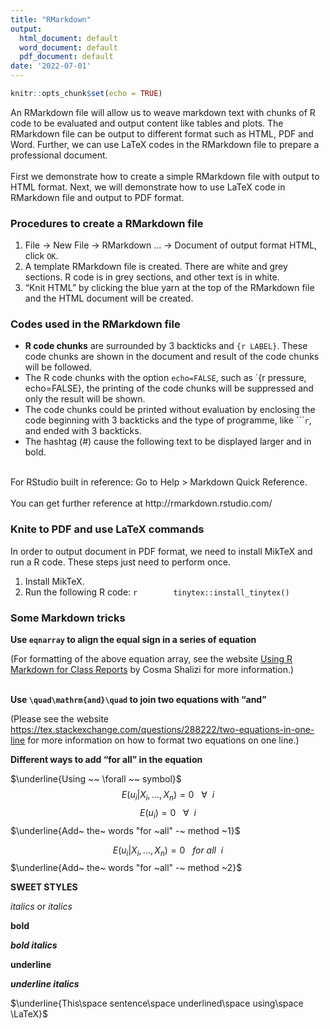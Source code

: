```yaml
---
title: "RMarkdown"
output:
  html_document: default
  word_document: default
  pdf_document: default
date: '2022-07-01'
---
```


```r
knitr::opts_chunk$set(echo = TRUE)
```

An RMarkdown file will allow us to weave markdown text with chunks of R code to be evaluated and output content like tables and plots. The RMarkdown file can be output to different format such as HTML, PDF and Word. Further, we can use LaTeX codes in the RMarkdown file to prepare a professional document.  
<br />
First we demonstrate how to create a simple RMarkdown file with output to HTML format. Next, we will demonstrate how to use LaTeX code in RMarkdown file and output to PDF format.  



### Procedures to create a RMarkdown file  

1. File -> New File -> RMarkdown ... -> Document of output format HTML, click `OK`.
2. A template RMarkdown file is created. There are white and grey sections. R code is in grey sections, and other text is in white.
3. "Knit HTML" by clicking the blue yarn at the top of the RMarkdown file and the HTML document will be created.


### Codes used in the RMarkdown file
*   **R code chunks** are surrounded by 3 backticks and `{r LABEL}`. These code chunks are shown in the document and result of the code chunks will be followed.
*   The R code chunks with the option `echo=FALSE`, such as `{r pressure, echo=FALSE}, the printing of the code chunks will be suppressed and only the result will be shown.
*   The code chunks could be printed without evaluation by enclosing the code beginning with 3 backticks and the type of programme, like ````r`, and ended with 3 backticks.
*   The hashtag (#) cause the following text to be displayed larger and in bold.  

<br />
For RStudio built in reference: Go to Help > Markdown Quick Reference.  
<br />
You can get further reference at http://rmarkdown.rstudio.com/

### Knite to PDF and use LaTeX commands
In order to output document in PDF format, we need to install MikTeX and run a R code. These steps just need to perform once.

1.  Install MikTeX.
2.  Run the following R code:
    ```r
       tinytex::install_tinytex()
    ```

### Some Markdown tricks

**Use `eqnarray` to align the equal sign in a series of equation**

\begin{eqnarray}
{\hat{u}_{i}}^2 &=&(Y_i-\hat{Y}_{i})^2 =(Y_i-\hat{\beta}_{1}-\hat{\beta}_{2}X_i)^2 \\

&=& Y_i^2+\hat{\beta}_{1}^2+\hat{\beta}_{2}^2X_i^2-2\hat{\beta}_{1}Y_i-2\hat{\beta}_{2}X_iY_i+2\hat{\beta}_{1}\hat{\beta}_{2}X_i \\
\end{eqnarray}

(For formatting of the above equation array, see the website [Using R Markdown for Class Reports][Eqnarray] by Cosma Shalizi for more information.)  
<br />

**Use `\quad\mathrm{and}\quad` to join two equations with "and"**

\begin{equation}
\frac{\partial{RSS}}{\partial{\hat{\beta}_{1}}}=0
\quad\mathrm{and}\quad
\frac{\partial{RSS}}{\partial{\hat{\beta}_{2}}}=0
\end{equation}

(Please see the website [https://tex.stackexchange.com/questions/288222/two-equations-in-one-line][2equations] for more information on how to format two equations on one line.)


**Different ways to add "for all" in the equation**


$\underline{Using ~~ \forall ~~ symbol}$
$$E(u_i|X_i,...,X_n)=0~~~ \forall~~ i$$
$$E(u_i)=0 ~~~\forall ~~ i$$
$\underline{Add~ the~ words "for ~all" -~ method ~1}$

$$E(u_i|X_i,...,X_n)=0 ~~~ for~all ~~ i$$
$\underline{Add~ the~ words "for ~all" -~ method ~2}$

\begin{equation}
E(u_i|X_i,...,X_n)=0
\quad\mathrm{for~~all}\quad
i
\end{equation}

**SWEET STYLES**

*italics* or _italics_

**bold**

***bold italics***

__underline__

__*underline italics*__

$\underline{This\space sentence\space underlined\space using\space \LaTeX}$


[Eqnarray]: https://www.stat.cmu.edu/~cshalizi/rmarkdown/
[2equations]: https://tex.stackexchange.com/questions/288222/two-equations-in-one-line

    
 


